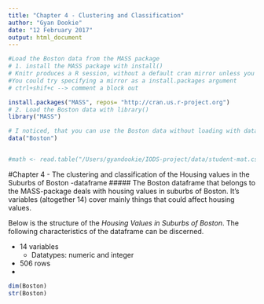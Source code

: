 ```yaml
---
title: "Chapter 4 - Clustering and Classification"
author: "Gyan Dookie"
date: "12 February 2017"
output: html_document
---
```

```r
#Load the Boston data from the MASS package
# 1. install the MASS package with install()
# Knitr produces a R session, without a default cran mirror unless you specifically asked for one. We tend to forget we need to set up CRAN for every R session when we use Rstudio because it takes care of it, but only for interactive use, not for knitr.
#You could try specifying a mirror as a install.packages argument
# ctrl+shif+c --> comment a block out

install.packages("MASS", repos= "http://cran.us.r-project.org")
# 2. Load the Boston data with library()
library("MASS")

# I noticed, that you can use the Boston data without loading with data (if you loaded MASS with the library() function. Nevertheless, let's anyway use data as in the Datacamp exercise)
data("Boston")


#math <- read.table("/Users/gyandookie/IODS-project/data/student-mat.csv",sep=";", header=TRUE)
```
#Chapter 4 - The clustering and classification of the Housing values in the Suburbs of Boston -dataframe
##### The Boston dataframe that belongs to the MASS-package deals with housing values in suburbs of Boston. It's variables (altogether 14) cover mainly things that could affect housing values.

Below is the structure of the *Housing Values in Suburbs of Boston*. The following characteristics of the dataframe can be discerned.

* 14 variables
    * Datatypes: numeric and integer
* 506 rows
* 
```r
dim(Boston)
str(Boston)

```
<!--Show a graphical overview of the data (GD:how many variables / plot?) and show summaries of the variables in the data (GD: kertaa summary()-funktion toimita). Describe and interpret the outputs, commenting on the distributions of the variables and the relationships between them.-->
```r

```
<!-- Standardize the dataset and print out summaries of the scaled data. How did the variables change? Create a categorical variable of the crime rate in the Boston dataset (from the scaled crime rate). Use the quantiles as the break points in the categorical variable. Drop the old crime rate variable from the dataset. Divide the dataset to train and test sets, so that 80% of the data belongs to the train set. (2 points) -->
```r

```
<!-- Fit the linear discriminant analysis on the train set. Use the categorical crime rate as the target variable and all the other variables in the dataset as predictor variables. Draw the LDA (bi)plot. (3 points) -->

```r

```
<!-- Reload the Boston dataset and standardize the dataset (we did not do this in the Datacamp exercises, but you should scale the variables to get comparable distances). Calculate the distances between the observations. Run k-means algorithm on the dataset. Investigate what is the optimal number of clusters and run the algorithm again. Visualize the clusters (for example with the pairs() or ggpairs() functions, where the clusters are separated with colors) and interpret the results. (4 points) -->

```r
```
<!-- 
Save the crime categories from the test set and then remove the categorical crime variable from the test dataset (GD: mutate()?). Then predict the classes with the LDA model on the test data. Cross tabulate the results with the crime categories from the test set. Comment on the results. (3 points)
-->

